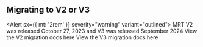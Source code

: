 
<Head>
  <title>Migrating to V2 or V3 - Material React Table V1 Docs</title>
  <meta
    name="description"
    content="Material React Table V1 Changelog and Roadmap for future development"
  />
</Head>

## Migrating to V2 or V3

<Alert sx={{ mt: '2rem' }} severity="warning" variant="outlined">
  <AlertTitle>
    MRT V2 was released October 27, 2023 and V3 was released September 2024
  </AlertTitle>
  <Typography>
    <Link href="https://v2.material-react-table.com/migrating-to-v2" passHref>
      <MuiLink target="_blank" rel="noopener">
        View the V2 migration docs here
      </MuiLink>
    </Link>
  </Typography>
  <Typography>
    <Link href="https://v3.material-react-table.com/migrating-to-v3" passHref>
      <MuiLink target="_blank" rel="noopener">
        View the V3 migration docs here
      </MuiLink>
    </Link>
  </Typography>
</Alert>
